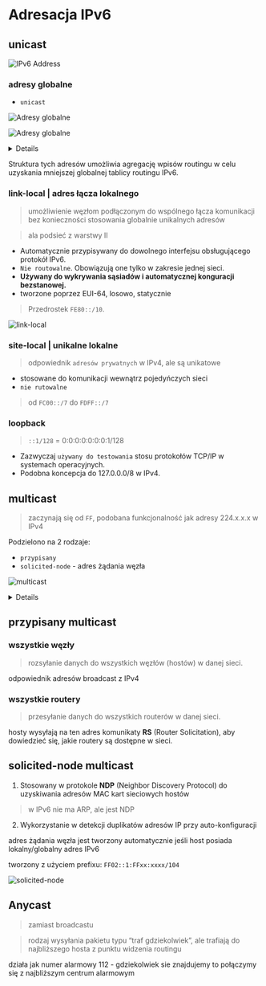 
# Adresacja IPv6

## unicast

![IPv6 Address](/ipv6/img/img10.jpg)

### adresy globalne

- `unicast`

![Adresy globalne](/ipv6/img/img2.jpg)

![Adresy globalne](/ipv6/img/img11.jpg)

<Details>

Adres globalny IPv6 jest postaci:

```
(bin) '001' + TLA + NLA + SLA + Interface ID
      ^^^^^^^^^^^^^^^^^^^^^^^
      adres sieci
```

- `TLA` (Top Level Aggregator) - 13 bit
  > przydzielane przez IANA, dla operatorów sieci szkieletowej
- `NLA` (Next Level Aggregator) - 32 bit
  > przydzielane przez ISP
- `SLA` (Site Level Aggregator) - 16 bit
  > przydzielane przez administratora sieci (dotyczy danej instytucji)

Zmieniając operatora (ISP) zmnienia sie `NLA` , `TLA`

- `Interface ID` - 64 bit
  > identyfikator interfejsu, cześć adresu dla hosta
  - na ostatnich 48 bitach jest adres MAC, ARP nie jest potrzebny

</Details>

Struktura tych adresów umożliwia agregację wpisów routingu w celu uzyskania
mniejszej globalnej tablicy routingu IPv6.

### link-local | adres łącza lokalnego

> umożliwienie węzłom podłączonym do wspólnego łącza komunikacji bez konieczności stosowania globalnie unikalnych adresów

> ala podsieć z warstwy II

- Automatycznie przypisywany do dowolnego interfejsu obsługującego protokół IPv6.
- `Nie routowalne`. Obowiązują one tylko w zakresie jednej sieci.
- **Używany do wykrywania sąsiadów i automatycznej konguracji bezstanowej.**
- tworzone poprzez EUI-64, losowo, statycznie

> Przedrostek `FE80::/10`.

![link-local](/ipv6/img/img3.jpg)

### site-local | unikalne lokalne

> odpowiednik `adresów prywatnych` w IPv4, ale są unikatowe

- stosowane do komunikacji wewnątrz pojedyńczych sieci
- `nie rutowalne`

> od `FC00::/7` do `FDFF::/7`

### loopback

> `::1/128` = 0:0:0:0:0:0:0:1/128

- Zazwyczaj `używany do testowania` stosu protokołów TCP/IP w systemach operacyjnych.
- Podobna koncepcja do 127.0.0.0/8 w IPv4.

## multicast

> zaczynają się od `FF`, podobana funkcjonalność jak adresy 224.x.x.x w IPv4

Podzielono na 2 rodzaje:

- `przypisany`
- `solicited-node` - adres żądania węzła

![multicast](/ipv6/img/img17.jpg)

<Details summary='budowa adresu IPv6 multicast'>

| multicast address [8bit] | Flags [4bit]                                       | Scope (zasięg pakietu) [4bit]                                                                               | Group ID [112bit]                                |
| ------------------------ | -------------------------------------------------- | ----------------------------------------------------------------------------------------------------------- | ------------------------------------------------ |
| FF                       | 01 - chwilowy <br/> 00 - permamentny, dobrze znany | 01 - node-local <br/> 02 - link-local <br/> 05 - site-local <br/> 08 - organization-local <br/> 0F - global | pierwsze 80 cyfr to 0, w celu uniknięcia kolizji |

> dobrze znany - adresy multicastowe zdefiniowane w RFC, np. NTP (Network Time Protocol)

Group ID - określony indentyfikator serwisu

<Steps>

### Node-local

Adresy multicastowe o zakresie node-local są **używane tylko w obrębie jednego węzła (komputera).**

Pakiety wysyłane na taki adres nie opuszczają węzła.

### Link-local

Adresy multicastowe o zakresie link-local są używane w obrębie **jednej sieci lokalnej** (linku).

Pakiety wysyłane na taki adres są dostarczane tylko do urządzeń w tej samej sieci lokalnej.

### Site-local

Adresy multicastowe o zakresie site-local są używane w obrębie jednej lokalizacji (site).

Pakiety wysyłane na taki adres mogą być dostarczane do urządzeń w **różnych sieciach lokalnych w obrębie tej samej lokalizacji.**

### Organization-local

Adresy multicastowe o zakresie organization-local są używane w obrębie jednej organizacji.

Pakiety wysyłane na taki adres mogą być dostarczane do urządzeń w **różnych lokalizacjach w obrębie tej samej organizacji**.

### Global

Adresy multicastowe o zakresie global są **używane w całym internecie**.

Pakiety wysyłane na taki adres mogą być dostarczane do urządzeń na całym świecie.

</Steps>

</Details>

## przypisany multicast

<Steps>

### wszystkie węzły

> rozsyłanie danych do wszystkich węzłów (hostów) w danej sieci.

odpowiednik adresów broadcast z IPv4

### wszystkie routery

> przesyłanie danych do wszystkich routerów w danej sieci.

hosty wysyłają na ten adres komunikaty **RS** (Router Solicitation), aby dowiedzieć się, jakie routery są dostępne w sieci.

</Steps>

## solicited-node multicast

1. Stosowany w protokole **NDP** (Neighbor Discovery Protocol) do uzyskiwania adresów MAC kart sieciowych hostów

> w IPv6 nie ma ARP, ale jest NDP

2. Wykorzystanie w detekcji duplikatów adresów IP przy auto-konfiguracji

adres żądania węzła jest tworzony automatycznie jeśli host posiada lokalny/globalny adres IPv6

tworzony z użyciem prefixu: `FF02::1:FFxx:xxxx/104`

![solicited-node](/ipv6/img/img16.jpg)

## Anycast

> zamiast broadcastu

> rodzaj wysyłania pakietu typu “traf gdziekolwiek”, ale trafiają do najbliższego hosta z punktu widzenia routingu

działa jak numer alarmowy 112 - gdziekolwiek sie znajdujemy to połączymy się z najbliższym centrum alarmowym
